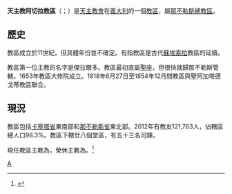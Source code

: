 {{Refimprove|time=2019-10-09T09:02:03+00:00}}
{{NoteTA
|1=zh-hans:那不勒斯; zh-tw:拿坡里; zh-hk:拿坡里;
|2=zh-hk:安多尼; zh-mo:安多尼; zh-tw:安東尼;
|3=zh-hk:亞豐索; zh-tw:亞風;
}}
{{Infobox diocese
|name =阿切拉
|jurisdiction = 教區
|latin = Dioecesis Acerrarum
|local = Diocesi di Acerra
|border = catholic
|image = Cattedrale - vista piazza - Acerra.JPG
|caption = 聖母升天主教座堂
|location = 義大利
|rite = [[羅馬禮|羅馬禮]]
|territory =卡塞塔省、那不勒斯省
|population =121,763
|patron =[[聖亞豐索|聖亞豐索]]
|province = [[天主教那不勒斯總教區|那不勒斯]]
|established =11世紀
|cathedral = 聖母升天主教座堂
|co-cathedral =
|leadership = 主教 
|website =[http://www.diocesiacerra.it/ 官方網頁]
|pope = {{incumbent pope}}
|ordinary = {{link-it|安多尼·迪多納|Antonio Di Donna}}
|coadjutor bishop = 
|auxiliary = 
|emeritus = {{link-en|薩維·若望·里納爾迪|Salvatore Giovanni Rinaldi}}
}}

'''天主教阿切拉教區'''（{{lang-la|Dioecesis Acerrarum}}；{{lang-it|Diocesi di Acerra}}）是[[天主教會|天主教會]]在[[義大利|義大利]]的一個[[教區|教區]]，屬[[天主教那不勒斯總教區|那不勒斯總教區]]。

==歷史==
教區成立於11世紀，但具體年份並不確定。有指教區是古代[[蘇埃索拉|蘇埃索拉]]教區的延續。

教區第一位主教的名字是傑拉爾多。教區最初直屬[[聖座|聖座]]，但很快就歸那不勒斯管轄。1653年教區大修院成立。1818年6月27日至1854年12月間教區與聖阿加塔德戈蒂教區聯合。

==現況==
教區包括[[卡塞塔省|卡塞塔省]]東南部和[[那不勒斯省|那不勒斯省]]東北部。2012年有教友121,763人，佔轄區總人口98.3%。教區下轄廿八個堂區，有五十三名司鐸。

現任教區主教為{{link-it|安多尼·迪多納|Antonio Di Donna}}，榮休主教為{{link-en|薩維·若望·里納爾迪|Salvatore Giovanni Rinaldi}}。<ref>{{cite press release |title=RINUNCE E NOMINE, 18.09.2013 |url=https://press.vatican.va/content/salastampa/it/bollettino/pubblico/2013/09/18/0583/01292.html |publisher=Sala Stampa della Santa Sede |accessdate=2019-10-09 |archiveurl=https://web.archive.org/web/20191009084643/https://press.vatican.va/content/salastampa/it/bollettino/pubblico/2013/09/18/0583/01292.html |archivedate=2019-10-09 |language=it |date=2013-09-18 |dead-url=no }}</ref>


{{意大利天主教教區}}
[[Category:義大利天主教教區|A]]